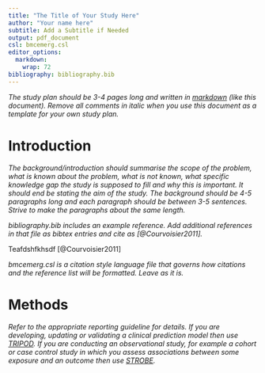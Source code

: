 ```yaml
---
title: "The Title of Your Study Here"
author: "Your name here"
subtitle: Add a Subtitle if Needed
output: pdf_document
csl: bmcemerg.csl
editor_options:
  markdown:
    wrap: 72
bibliography: bibliography.bib
---
```


*The study plan should be 3-4 pages long and written in
[markdown](https://rmarkdown.rstudio.com/) (like this document). Remove
all comments in italic when you use this document as a template for your
own study plan.*

# Introduction

*The background/introduction should summarise the scope of the problem,
what is known about the problem, what is not known, what specific
knowledge gap the study is supposed to fill and why this is important.
It should end be stating the aim of the study. The background should be
4-5 paragraphs long and each paragraph should be between 3-5 sentences.
Strive to make the paragraphs about the same length.*

*bibliography.bib includes an example reference. Add additional
references in that file as bibtex entries and cite as
[@Courvoisier2011].*

Teafdshfkhsdf [@Courvoisier2011]

*bmcemerg.csl is a citation style language file that governs how
citations and the reference list will be formatted. Leave as it is.*

# Methods

*Refer to the appropriate reporting guideline for details. If you are
developing, updating or validating a clinical prediction model then use
[TRIPOD](https://www.equator-network.org/reporting-guidelines/tripod-statement/).
If you are conducting an observational study, for example a cohort or
case control study in which you assess associations between some
exposure and an outcome then use
[STROBE](https://www.equator-network.org/reporting-guidelines/strobe/).*
